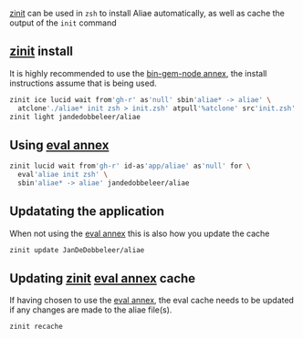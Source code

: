 [zinit][zinit] can be used in `zsh` to install Aliae automatically, as well as cache the output of the `init` command


## [zinit][zinit] install

It is highly recommended to use the [bin-gem-node annex][bgn-annex], the install instructions assume that is being used.

```bash
zinit ice lucid wait from'gh-r' as'null' sbin'aliae* -> aliae' \
  atclone'./aliae* init zsh > init.zsh' atpull'%atclone' src'init.zsh'
zinit light jandedobbeleer/aliae
```

## Using [eval annex][eval-annex]

```bash
zinit lucid wait from'gh-r' id-as'app/aliae' as'null' for \
  eval'aliae init zsh' \
  sbin'aliae* -> aliae' jandedobbeleer/aliae
```

## Updatating the application

When not using the [eval annex][eval-annex] this is also how you update the cache

```bash
zinit update JanDeDobbeleer/aliae
```

## Updating [zinit][zinit] [eval annex][eval-annex] cache

If having chosen to use the [eval annex][eval-annex], the eval cache needs to be updated if any changes are made to the aliae file(s).

```bash
zinit recache
```


[zinit]: https://github.com/zdharma-continuum/zinit
[bgn-annex]: https://github.com/zdharma-continuum/zinit-annex-bin-gem-node
[eval-annex]: https://github.com/vladdoster/z-a-eval
